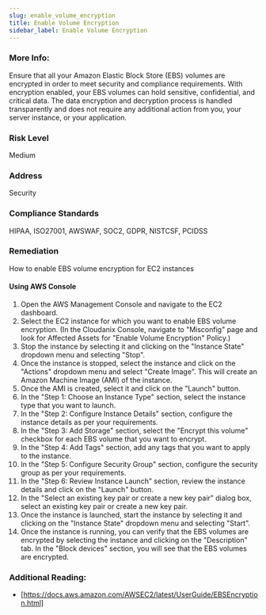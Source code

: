 ```yaml
---
slug: enable_volume_encryption
title: Enable Volume Encryption
sidebar_label: Enable Volume Encryption
---
```


### More Info:

Ensure that all your Amazon Elastic Block Store (EBS) volumes are encrypted in order to meet security and compliance requirements. With encryption enabled, your EBS volumes can hold sensitive, confidential, and critical data. The data encryption and decryption process is handled transparently and does not require any additional action from you, your server instance, or your application.

### Risk Level

Medium

### Address

Security

### Compliance Standards

HIPAA, ISO27001, AWSWAF, SOC2, GDPR, NISTCSF, PCIDSS

### Remediation

How to enable EBS volume encryption for EC2 instances

#### Using AWS Console

1. Open the AWS Management Console and navigate to the EC2 dashboard.
2. Select the EC2 instance for which you want to enable EBS volume encryption.
    (In the Cloudanix Console, navigate to "Misconfig" page and look for Affected Assets for "Enable Volume Encryption" Policy.)
3. Stop the instance by selecting it and clicking on the "Instance State" dropdown menu and selecting "Stop".
4. Once the instance is stopped, select the instance and click on the "Actions" dropdown menu and select "Create Image". This will create an Amazon Machine Image (AMI) of the instance.
5. Once the AMI is created, select it and click on the "Launch" button.
6. In the "Step 1: Choose an Instance Type" section, select the instance type that you want to launch.
7. In the "Step 2: Configure Instance Details" section, configure the instance details as per your requirements.
8. In the "Step 3: Add Storage" section, select the "Encrypt this volume" checkbox for each EBS volume that you want to encrypt.
9. In the "Step 4: Add Tags" section, add any tags that you want to apply to the instance.
10. In the "Step 5: Configure Security Group" section, configure the security group as per your requirements.
11. In the "Step 6: Review Instance Launch" section, review the instance details and click on the "Launch" button.
12. In the "Select an existing key pair or create a new key pair" dialog box, select an existing key pair or create a new key pair.
13. Once the instance is launched, start the instance by selecting it and clicking on the "Instance State" dropdown menu and selecting "Start".
14. Once the instance is running, you can verify that the EBS volumes are encrypted by selecting the instance and clicking on the "Description" tab. In the "Block devices" section, you will see that the EBS volumes are encrypted.

### Additional Reading:

- [https://docs.aws.amazon.com/AWSEC2/latest/UserGuide/EBSEncryption.html]